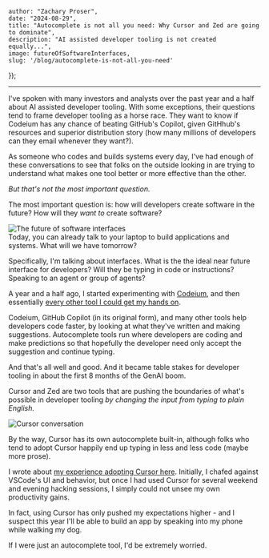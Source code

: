 



    author: "Zachary Proser",
    date: "2024-08-29",
    title: "Autocomplete is not all you need: Why Cursor and Zed are going to dominate",
    description: "AI assisted developer tooling is not created equally...",
    image: futureOfSoftwareInterfaces,
    slug: '/blog/autocomplete-is-not-all-you-need'
});


--- 

I've spoken with many investors and analysts over the past year and a half about AI assisted developer tooling. With some exceptions, their questions tend to frame developer tooling 
as a horse race. They want to know if Codeium has any chance of beating GitHub's Copilot, given GitHhub's resources and superior distribution story (how many millions of developers can they email whenever they want?).

As someone who codes and builds systems every day, I've had enough of these conversations to see that folks on the outside looking in are trying to understand what makes one tool better or more effective than the other. 

*But that's not the most important question.*

The most important question is: how will developers create software in the future?  How will they *want to* create software?

<Image src={futureOfSoftwareCreation} alt="The future of software interfaces" />

<figcaption>Today, you can already talk to your laptop to build applications and systems. What will we have tomorrow?</figcaption>

Specifically, I'm talking about interfaces. What is the the ideal near future interface for developers? Will they be typing in code or instructions? Speaking to an agent or group of agents?

A year and a half ago, I started experimenting with [Codeium](/blog/codeium-review), and then essentially [every other tool I could get my hands on](/devtools).

Codeium, GitHub Copilot (in its original form), and many other tools help developers code faster, by looking at what they've written and making suggestions. Autocomplete tools run where developers are coding and make predictions so that hopefully 
the developer need only accept the suggestion and continue typing.

And that's all well and good. And it became table stakes for developer tooling in about the first 8 months of the GenAI boom. 

Cursor and Zed are two tools that are pushing the boundaries of what's possible in developer tooling *by changing the input from typing to plain English.*

<Image src={cursorConversation} alt="Cursor conversation" />

By the way, Cursor has its own autocomplete built-in, although folks who tend to adopt Cursor happily end up typing in less and less code (maybe more prose).

I wrote about [my experience adopting Cursor here](/blog/cursor-review). Initially, I chafed against VSCode's UI and behavior, but once I had used Cursor for several weekend and evening hacking sessions, I simply 
could not unsee my own productivity gains. 

In fact, using Cursor has only pushed my expectations higher - and I suspect this year I'll be able to build an app by speaking into my phone while walking my dog.

If I were just an autocomplete tool, I'd be extremely worried.